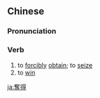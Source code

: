 {{also|夺得}}
==Chinese==
{{zh-forms|s=夺得}}

===Pronunciation===
{{zh-pron
|m=duódé
|c=dyut6 dak1
|mn=toa̍t-tit
|cat=v
}}

===Verb===
{{zh-verb}}

# to [[forcibly]] [[obtain]]; to [[seize]]
# to [[win]]

{{zh-cat|Advanced}}

[[ja:奪得]]